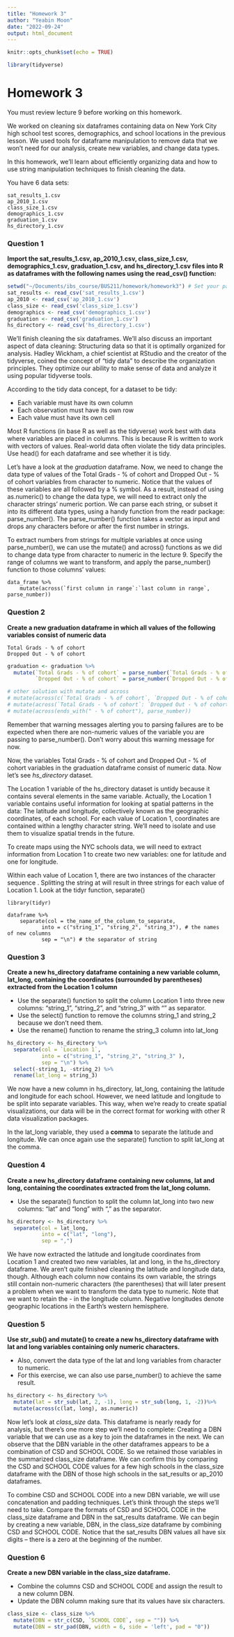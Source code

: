 ```yaml
---
title: "Homework 3"
author: "Yeabin Moon"
date: "2022-09-24"
output: html_document
---
```


```r
knitr::opts_chunk$set(echo = TRUE)
```

```r
library(tidyverse)
```

# Homework 3

You must review lecture 9 before working on this homework.

We worked on cleaning six dataframes containing data on New York City high school test scores, demographics, and school locations in the previous lesson. We used tools for dataframe manipulation to remove data that we won't need for our analysis, create new variables, and change data types.

In this homework, we'll learn about efficiently organizing data and how to use string manipulation techniques to finish cleaning the data.

You have 6 data sets: 
```
sat_results_1.csv
ap_2010_1.csv
class_size_1.csv
demographics_1.csv
graduation_1.csv
hs_directory_1.csv
```
### Question 1
<b>Import the sat_results_1.csv, ap_2010_1.csv, class_size_1.csv, demographics_1.csv, graduation_1.csv, and hs_directory_1.csv files into R as dataframes with the following names using the read_csv() function:</b>
```r
setwd("~/Documents/ibs_course/BUS211/homework/homework3") # Set your path
sat_results <- read_csv('sat_results_1.csv')
ap_2010 <- read_csv('ap_2010_1.csv')
class_size <- read_csv('class_size_1.csv')
demographics <- read_csv('demographics_1.csv')
graduation <- read_csv('graduation_1.csv')
hs_directory <- read_csv('hs_directory_1.csv')
```

We'll finish cleaning the six dataframes. We'll also discuss an important aspect of data cleaning: Structuring data so that it is optimally organized for analysis. Hadley Wickham, a chief scientist at RStudio and the creator of the tidyverse, coined the concept of "tidy data" to describe the organization principles. They optimize our ability to make sense of data and analyze it using popular tidyverse tools.

According to the tidy data concept, for a dataset to be tidy:

- Each variable must have its own column
- Each observation must have its own row
- Each value must have its own cell

Most R functions (in base R as well as the tidyverse) work best with data where variables are placed in columns. This is because R is written to work with vectors of values. Real-world data often violate the tidy data principles. Use head() for each dataframe and see whether it is tidy.

Let's have a look at the <em>graduation</em> dataframe. Now, we need to change the data type of values of the Total Grads - % of cohort and Dropped Out - % of cohort variables from character to numeric. Notice that the values of these variables are all followed by a % symbol. As a result, instead of using as.numeric() to change the data type, we will need to extract only the character strings' numeric portion. We can parse each string, or subset it into its different data types, using a handy function from the readr package: parse_number(). The parse_number() function takes a vector as input and drops any characters before or after the first number in strings.

To extract numbers from strings for multiple variables at once using parse_number(), we can use the mutate() and across() functions as we did to change data type from character to numeric in the lecture 9. Specify the range of columns we want to transform, and apply the parse_number() function to those columns' values:
```
data_frame %>%
    mutate(across(`first column in range`:`last column in range`, parse_number))
```

### Question 2
<b>Create a new graduation dataframe in which all values of the following variables consist of numeric data</b>
```
Total Grads - % of cohort
Dropped Out - % of cohort
```
```r
graduation <- graduation %>%
  mutate(`Total Grads - % of cohort` = parse_number(`Total Grads - % of cohort`),
         `Dropped Out - % of cohort` = parse_number(`Dropped Out - % of cohort`))

# other solution with mutate and across
# mutate(across(c(`Total Grads - % of cohort`, `Dropped Out - % of cohort`), parse_number))
# mutate(across(`Total Grads - % of cohort`: `Dropped Out - % of cohort`, parse_number))
# mutate(across(ends_with(" - % of cohort"), parse_number))
```
Remember that warning messages alerting you to parsing failures are to be expected when there are non-numeric values of the variable you are passing to parse_number(). Don't worry about this warning message for now.

Now, the variables Total Grads - % of cohort and Dropped Out - % of cohort variables in the graduation dataframe consist of numeric data. Now let's see <em>hs_directory</em> dataset.

The Location 1 variable of the hs_directory dataset is untidy because it contains several elements in the same variable. Actually, the Location 1 variable contains useful information for looking at spatial patterns in the data: The latitude and longitude, collectively known as the geographic coordinates, of each school. For each value of Location 1, coordinates are contained within a lengthy character string. We'll need to isolate and use them to visualize spatial trends in the future. 

To create maps using the NYC schools data, we will need to extract information from Location 1 to create two new variables: one for latitude and one for longitude.

Within each value of Location 1, there are two instances of the character sequence \n. Splitting the string at \n will result in three strings for each value of Location 1. Look at the tidyr function, separate() 
```
library(tidyr)

dataframe %>%
    separate(col = the_name_of_the_column_to_separate,
           into = c("string_1", "string_2", "string_3"), # the names of new columns
           sep = "\n") # the separator of string
```

### Question 3
<b>Create a new hs_directory dataframe containing a new variable column, lat_long, containing the coordinates (surrounded by parentheses) extracted from the Location 1 column</b>

- Use the separate() function to split the column Location 1 into three new columns: "string_1", "string_2", and "string_3" with "\n" as separator.
- Use the select() function to remove the columns string_1 and string_2 because we don't need them.
- Use the rename() function to rename the string_3 column into lat_long

```r
hs_directory <- hs_directory %>%
  separate(col = `Location 1`, 
           into = c("string_1", "string_2", "string_3" ), 
           sep = "\n") %>% 
  select(-string_1, -string_2) %>% 
  rename(lat_long = string_3)
```

We now have a new column in hs_directory, lat_long, containing the latitude and longitude for each school. However, we need latitude and longitude to be split into separate variables. This way, when we're ready to create spatial visualizations, our data will be in the correct format for working with other R data visualization packages.

In the lat_long variable, they used a <b>comma</b> to separate the latitude and longitude. We can once again use the separate() function to split lat_long at the comma.

### Question 4
<b>Create a new hs_directory dataframe containing new columns, lat and long, containing the coordinates extracted from the lat_long column.</b>

- Use the separate() function to split the column lat_long into two new columns: "lat" and "long" with "," as the separator.
```r
hs_directory <- hs_directory %>%
  separate(col = lat_long, 
           into = c("lat", "long"), 
           sep = ",")
```



We have now extracted the latitude and longitude coordinates from Location 1 and created two new variables, lat and long, in the hs_directory dataframe. We aren't quite finished cleaning the latitude and longitude data, though. Although each column now contains its own variable, the strings still contain non-numeric characters (the parentheses) that will later present a problem when we want to transform the data type to numeric. Note that we want to retain the - in the longitude column. Negative longitudes denote geographic locations in the Earth's western hemisphere.

### Question 5
<b>Use str_sub() and mutate() to create a new hs_directory dataframe with lat and long variables containing only numeric characters.</b>

- Also, convert the data type of the lat and long variables from character to numeric.
- For this exercise, we can also use parse_number() to achieve the same result.
```r
hs_directory <- hs_directory %>%
  mutate(lat = str_sub(lat, 2, -1), long = str_sub(long, 1, -2))%>%
  mutate(across(c(lat, long), as.numeric))
```


Now let's look at <em>class_size</em> data. This dataframe is nearly ready for analysis, but there's one more step we'll need to complete: Creating a DBN variable that we can use as a key to join the dataframes in the next. We can observe that the DBN variable in the other dataframes appears to be a combination of CSD and SCHOOL CODE. So we retained those variables in the summarized class_size dataframe. We can confirm this by comparing the CSD and SCHOOL CODE values for a few high schools in the class_size dataframe with the DBN of those high schools in the sat_results or ap_2010 dataframes.

To combine CSD and SCHOOL CODE into a new DBN variable, we will use concatenation and padding techniques. Let's think through the steps we'll need to take. Compare the formats of CSD and SCHOOL CODE in the class_size dataframe and DBN in the sat_results dataframe. We can begin by creating a new variable, DBN, in the class_size dataframe by combining CSD and SCHOOL CODE. Notice that the sat_results DBN values all have six digits -- there is a zero at the beginning of the number.

### Question 6
<b>Create a new DBN variable in the class_size dataframe.</b>

- Combine the columns CSD and SCHOOL CODE and assign the result to a new column DBN.
- Update the DBN column making sure that its values have six characters.
```r
class_size <- class_size %>%
  mutate(DBN = str_c(CSD, `SCHOOL CODE`, sep = "")) %>%
  mutate(DBN = str_pad(DBN, width = 6, side = 'left', pad = "0"))
```